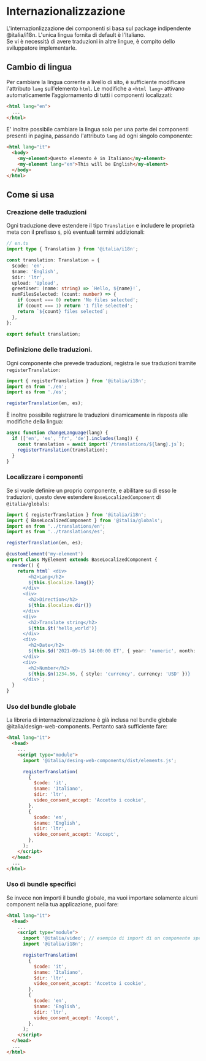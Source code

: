 
<Meta title='i18n - Internazionalizzazione' />

# Internazionalizzazione

L'internazionlizzazione dei componenti si basa sul package indipendente @italia/i18n. L'unica lingua fornita di default è l'Italiano.<br/>
Se vi è necessità di avere traduzioni in altre lingue, è compito dello sviluppatore implementarle.

## Cambio di lingua

Per cambiare la lingua corrente a livello di sito, è sufficiente modificare l'attributo `lang` sull'elemento `html`. Le modifiche a `<html lang>` attivano automaticamente l’aggiornamento di tutti i componenti localizzati:

```html
<html lang="en">
  ...
</html>
```

E' inoltre possibile cambiare la lingua solo per una parte dei componenti presenti in pagina, passando l'attributo `lang` ad ogni singolo componente:

```html
<html lang="it">
  <body>
    <my-element>Questo elemento è in Italiano</my-element>
    <my-element lang="en">This will be English</my-element>
  </body>
</html>
```

## Come si usa

### Creazione delle traduzioni

Ogni traduzione deve estendere il tipo `Translation` e includere le proprietà meta con il prefisso `$`, più eventuali termini addizionali:

```ts
// en.ts
import type { Translation } from '@italia/i18n';

const translation: Translation = {
  $code: 'en',
  $name: 'English',
  $dir: 'ltr',
  upload: 'Upload',
  greetUser: (name: string) => `Hello, ${name}!`,
  numFilesSelected: (count: number) => {
    if (count === 0) return 'No files selected';
    if (count === 1) return '1 file selected';
    return `${count} files selected`;
  },
};

export default translation;
```

### Definizione delle traduzioni.

Ogni componente che prevede traduzioni, registra le sue traduzioni tramite `registerTranslation`:

```ts
import { registerTranslation } from '@italia/i18n';
import en from './en';
import es from './es';

registerTranslation(en, es);
```

È inoltre possibile registrare le traduzioni dinamicamente in risposta alle modifiche della lingua:

```ts
async function changeLanguage(lang) {
  if (['en', 'es', 'fr', 'de'].includes(lang)) {
    const translation = await import(`/translations/${lang}.js`);
    registerTranslation(translation);
  }
}
```

### Localizzare i componenti

Se si vuole definire un proprio componente, e abilitare su di esso le traduzioni, questo deve estendere `BaseLocalizedComponent` di `@italia/globals`:

```ts
import { registerTranslation } from '@italia/i18n';
import { BaseLocalizedComponent } from '@italia/globals';
import en from '../translations/en';
import es from '../translations/es';

registerTranslation(en, es);

@customElement('my-element')
export class MyElement extends BaseLocalizedComponent {
  render() {
    return html` <div>
        <h2>Lang</h2>
        ${this.$localize.lang()}
      </div>
      <div>
        <h2>Direction</h2>
        ${this.$localize.dir()}
      </div>
      <div>
        <h2>Translate string</h2>
        ${this.$t('hello_world')}
      </div>
      <div>
        <h2>Date</h2>
        ${this.$d('2021-09-15 14:00:00 ET', { year: 'numeric', month: 'long', day: 'numeric' })}
      </div>
      <div>
        <h2>Number</h2>
        ${this.$n(1234.56, { style: 'currency', currency: 'USD' })}
      </div>`;
  }
}
```

### Uso del bundle globale

La libreria di internazionalizzazione è già inclusa nel bundle globale @italia/design-web-components. Pertanto sarà sufficiente fare:

```html
<html lang="it">
  <head>
    ...
    <script type="module">
      import '@italia/desing-web-components/dist/elements.js';

      registerTranslation(
        {
          $code: 'it',
          $name: 'Italiano',
          $dir: 'ltr',
          video_consent_accept: 'Accetto i cookie',
        },
        {
          $code: 'en',
          $name: 'English',
          $dir: 'ltr',
          video_consent_accept: 'Accept',
        },
      );
    </script>
  </head>
  ...
</html>
```

### Uso di bundle specifici

Se invece non importi il bundle globale, ma vuoi importare solamente alcuni component nella tua applicazione, puoi fare:

```html
<html lang="it">
  <head>
    ...
    <script type="module">
      import '@italia/video'; // esempio di import di un componente specifico
      import '@italia/i18n';

      registerTranslation(
        {
          $code: 'it',
          $name: 'Italiano',
          $dir: 'ltr',
          video_consent_accept: 'Accetto i cookie',
        },
        {
          $code: 'en',
          $name: 'English',
          $dir: 'ltr',
          video_consent_accept: 'Accept',
        },
      );
    </script>
  </head>
  ...
</html>
```
